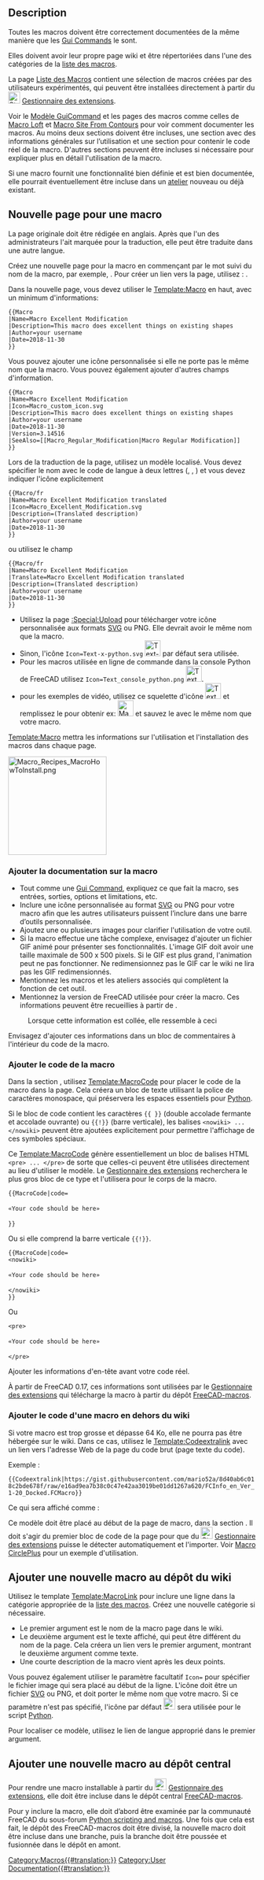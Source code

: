 <languages/>
{{TOCright}}

== Description ==

Toutes les macros doivent être correctement documentées de la même manière que les [[Gui_Command/fr|Gui Commands]] le sont.

Elles doivent avoir leur propre page wiki et être répertoriées dans l'une des catégories de la [[Macros_recipes/fr|liste des macros]].

La page [[Macros_recipes/fr|Liste des Macros]] contient une sélection de macros créées par des utilisateurs expérimentés, qui peuvent être installées directement à partir du [[Image:Std_AddonMgr.svg|24px]] [[Std_AddonMgr/fr|Gestionnaire des extensions]].

Voir le [[GuiCommand_model/fr|Modèle GuiCommand]] et les pages des macros comme celles de [[Macro_Loft/fr|Macro Loft]] et [[Macro_Site_From_Contours/fr|Macro Site From Contours]] pour voir comment documenter les macros. Au moins deux sections doivent être incluses, une section {{Emphasis|Description}} avec des informations générales sur l’utilisation et une section {{Emphasis|Script}} pour contenir le code réel de la macro. D'autres sections peuvent être incluses si nécessaire pour expliquer plus en détail l'utilisation de la macro.

Si une macro fournit une fonctionnalité bien définie et est bien documentée, elle pourrait éventuellement être incluse dans un [[Workbenches/fr|atelier]] nouveau ou déjà existant.

<span id="New_macro_page"></span>
== Nouvelle page pour une macro ==

La page originale doit être rédigée en anglais. Après que l'un des administrateurs l'ait marquée pour la traduction, elle peut être traduite dans une autre langue.

Créez une nouvelle page pour la macro en commençant par le mot {{incode|Macro_}} suivi du nom de la macro, par exemple, {{incode|Macro_Excellent_Modification}}. Pour créer un lien vers la page, utilisez : {{incode|<nowiki>[[Macro_Excellent_Modification|Macro Excellent Modification]]</nowiki>}}.

Dans la nouvelle page, vous devez utiliser le [[Template:Macro]] en haut, avec un minimum d'informations:
 <nowiki>{{Macro
|Name=Macro Excellent Modification
|Description=This macro does excellent things on existing shapes
|Author=your username
|Date=2018-11-30
}}</nowiki>

Vous pouvez ajouter une icône personnalisée si elle ne porte pas le même nom que la macro. Vous pouvez également ajouter d'autres champs d'information.
 <nowiki>{{Macro
|Name=Macro Excellent Modification
|Icon=Macro_custom_icon.svg
|Description=This macro does excellent things on existing shapes
|Author=your username
|Date=2018-11-30
|Version=3.14516
|SeeAlso=[[Macro_Regular_Modification|Macro Regular Modification]]
}}</nowiki>

Lors de la traduction de la page, utilisez un modèle localisé. Vous devez spécifier le nom avec le code de langue à deux lettres ({{incode|/fr}}, {{incode|/it}}, {{incode|/de}}) et vous devez indiquer l'icône explicitement
 <nowiki>{{Macro/fr
|Name=Macro Excellent Modification translated
|Icon=Macro_Excellent_Modification.svg
|Description=(Translated description)
|Author=your username
|Date=2018-11-30
}}</nowiki>

ou utilisez le champ {{incode|Translate}}

 <nowiki>{{Macro/fr
|Name=Macro Excellent Modification
|Translate=Macro Excellent Modification translated
|Description=(Translated description)
|Author=your username
|Date=2018-11-30
}}</nowiki>

* Utilisez la page [[:Special:Upload]] pour télécharger votre icône personnalisée aux formats [[SVG/fr|SVG]] ou PNG. Elle devrait avoir le même nom que la macro.
* Sinon, l'icône <code>Icon=Text-x-python.svg</code> [[Image:Text-x-python.svg|32px]] par défaut sera utilisée.
* Pour les macros utilisée en ligne de commande dans la console Python de FreeCAD utilisez <code>Icon=Text_console_python.png</code> [[Image:Text_console_python.png|32px]].
* pour les exemples de vidéo, utilisez ce squelette d'icône [[Image:Text_Video_Movie.png|32px]] et remplissez le pour obtenir ex: [[Image:Macro_crank_simul.png|32px]] et sauvez le avec le même nom que votre macro.

[[Template:Macro]] mettra les informations sur l'utilisation et l'installation des macros dans chaque page.

[[Image:Macro_Recipes_MacroHowToInstall.png|200px]]
{{Caption|Les liens [[How_to_install_macros/fr|Comment installer une macro]] et [[Customize_Toolbars/fr|Créer une barre d'outils]] se trouvent dans l'infobox de chaque page de la macro}}


<span id="Adding_the_macro_documentation"></span>
=== Ajouter la documentation sur la macro ===

* Tout comme une [[Gui_Command/fr|Gui Command]], expliquez ce que fait la macro, ses entrées, sorties, options et limitations, etc.
* Inclure une icône personnalisée au format [[SVG/fr|SVG]] ou PNG pour votre macro afin que les autres utilisateurs puissent l’inclure dans une barre d’outils personnalisée.
* Ajoutez une ou plusieurs images pour clarifier l'utilisation de votre outil.
* Si la macro effectue une tâche complexe, envisagez d'ajouter un fichier GIF animé pour présenter ses fonctionnalités. L'image GIF doit avoir une taille maximale de 500 x 500 pixels. Si le GIF est plus grand, l'animation peut ne pas fonctionner. Ne redimensionnez pas le GIF car le wiki ne lira pas les GIF redimensionnés.
* Mentionnez les macros et les ateliers associés qui complètent la fonction de cet outil.
* Mentionnez la version de FreeCAD utilisée pour créer la macro. Ces informations peuvent être recueillies à partir de {{MenuCommand|Aide → À propos de FreeCAD → Copier dans le presse-papiers}}.

:Lorsque cette information est collée, elle ressemble à ceci
{{Code|code=
OS: Ubuntu 18.04.1 LTS
Word size of OS: 64-bit
Word size of FreeCAD: 64-bit
Version: 0.18.15302 (Git)
Build type: Release
Branch: master
Hash: 2e03d2f298677b8212c22cbbc3cb20b7c80eabb5
Python version: 2.7.15rc1
Qt version: 4.8.7
Coin version: 4.0.0a
OCC version: 7.3.0
Locale: English/UnitedStates (en_US)
}}

Envisagez d'ajouter ces informations dans un bloc de commentaires à l'intérieur du code de la macro.

<span id="Adding_the_macro_code"></span>
=== Ajouter le code de la macro ===

Dans la section {{Emphasis|Script}}, utilisez [[Template:MacroCode]] pour placer le code de la macro dans la page. Cela créera un bloc de texte utilisant la police de caractères monospace, qui préservera les espaces essentiels pour [[Python/fr|Python]].

Si le bloc de code contient les caractères <code>{{ }}</code> (double accolade fermante et accolade ouvrante) ou <code>{{!}}</code> (barre verticale), les balises <code>&lt;nowiki&gt; ... &lt;/nowiki&gt;</code> peuvent être ajoutées explicitement pour permettre l'affichage de ces symboles spéciaux.

Ce [[Template:MacroCode]] génère essentiellement un bloc de balises HTML <code>&lt;pre&gt; ... &lt;/pre&gt;</code> de sorte que celles-ci peuvent être utilisées directement au lieu d'utiliser le modèle. Le [[Std_AddonMgr/fr|Gestionnaire des extensions]] recherchera le plus gros bloc de ce type et l'utilisera pour le corps de la macro.

 <nowiki>{{MacroCode|code=

«Your code should be here»

}}</nowiki>

Ou si elle comprend la barre verticale <code>{{!}}</code>.
 <nowiki>{{MacroCode|code=
&lt;nowiki&gt;

«Your code should be here»

&lt;/nowiki&gt;
}}</nowiki>

Ou
 <nowiki><pre>

«Your code should be here»

</pre></nowiki>

Ajouter les informations d'en-tête avant votre code réel.
{{Code|code=
__Title__="Title_Of_macro"
__Author__ = "User_Name"
__Version__ = "00.11"
__Date__    = "2015-07-25"
__Comment__ = "This is the comment of the macro"
__Web__ = "http://forum.freecadweb.org/viewtopic.php?f=3&t=7384"
__Wiki__ = "http://www.freecadweb.org/wiki/index.php?title=Macro_Title_Of_macro"
__Icon__  = "/usr/lib/freecad/Mod/plugins/icons/Title_Of_macro"
__IconW__  = "C:/Documents and Settings/YourUserName/Application Data/FreeCAD"
__Help__ = "start the macro and follow the instructions"
__Status__ = "stable"
__Requires__ = "freecad 0.14.3706"
__Communication__ = "http://www.freecadweb.org/wiki/index.php?title=User:User_Name"

«Your code should be here»
}}

À partir de FreeCAD 0.17, ces informations sont utilisées par le [[Std_AddonMgr/fr|Gestionnaire des extensions]] qui télécharge la macro à partir du dépôt [https://github.com/FreeCAD/FreeCAD-macros FreeCAD-macros].

<span id="Adding_macro_code_outside_of_the_wiki"></span>
=== Ajouter le code d'une macro en dehors du wiki ===

Si votre macro est trop grosse et dépasse 64 Ko, elle ne pourra pas être hébergée sur le wiki. Dans ce cas, utilisez le [[Template:Codeextralink]] avec un lien vers l'adresse Web de la page du code brut (page texte du code).

Exemple :
 <nowiki>{{Codeextralink|https://gist.githubusercontent.com/mario52a/8d40ab6c018c2bde678f/raw/e16ad9ea7b38c0c47e42aa3019be01dd1267a620/FCInfo_en_Ver_1-20_Docked.FCMacro}}</nowiki>

Ce qui sera affiché comme :
{{Codeextralink|https://gist.githubusercontent.com/mario52a/8d40ab6c018c2bde678f/raw/e16ad9ea7b38c0c47e42aa3019be01dd1267a620/FCInfo_en_Ver_1-20_Docked.FCMacro}}

Ce modèle doit être placé au début de la page de macro, dans la section {{Emphasis|Description}}. Il doit s'agir du premier bloc de code de la page pour que du [[Image:Std_AddonMgr.svg|24px]] [[Std_AddonMgr/fr|Gestionnaire des extensions]] puisse le détecter automatiquement et l'importer. Voir [[Macro_CirclePlus/fr|Macro CirclePlus]] pour un exemple d'utilisation.

{{ColoredParagraph|'''PS :''' en cas de mise à jour dans GitHub, le chemin du code RAW brute est modifié sans oublier de modifier le lien dans le modèle Codeextralink.}}

<span id="Adding_the_new_macro_to_the_wiki_repository"></span>
== Ajouter une nouvelle macro au dépôt du wiki ==

Utilisez le template [[Template:MacroLink]] pour inclure une ligne dans la catégorie appropriée de la [[Macros_recipes/fr|liste des macros]]. Créez une nouvelle catégorie si nécessaire.

{{Code|code=
<nowiki>
* {{MacroLink|Macro_Excellent_Modification|Macro Excellent Modification}}: the macro described in a short sentence.
</nowiki>
}}

* Le premier argument est le nom de la macro page dans le wiki.
* Le deuxième argument est le texte affiché, qui peut être différent du nom de la page. Cela créera un lien vers le premier argument, montrant le deuxième argument comme texte.
* Une courte description de la macro vient après les deux points.

Vous pouvez également utiliser le paramètre facultatif <code>Icon=</code> pour spécifier le fichier image qui sera placé au début de la ligne. L'icône doit être un fichier [[SVG/fr|SVG]] ou PNG, et doit porter le même nom que votre macro. Si ce paramètre n'est pas spécifié, l'icône par défaut [[Image:Text-x-python.svg|24px]] sera utilisée pour le script [[Python/fr|Python]].
{{Code|code=
<nowiki>
* {{MacroLink|Icon=Macro_Excellent_Modification.svg|Macro_Excellent_Modification|Macro Excellent Modification}}: the macro described in a short sentence.
</nowiki>
}}

Pour localiser ce modèle, utilisez le lien de langue approprié dans le premier argument.
{{Code|code=
<nowiki>
* {{MacroLink|Macro_Excellent_Modification/fr|Macro Excellent Modification}}: (translated description)
</nowiki>
}}

<span id="Adding_the_new_macro_to_the_central_repository"></span>
== Ajouter une nouvelle macro au dépôt central ==

Pour rendre une macro installable à partir du [[Image:Std_AddonMgr.svg|24px]] [[Std_AddonMgr/fr|Gestionnaire des extensions]], elle doit être incluse dans le dépôt central [https://github.com/FreeCAD/FreeCAD-macros FreeCAD-macros].

Pour y inclure la macro, elle doit d’abord être examinée par la communauté FreeCAD du sous-forum [https://forum.freecadweb.org/viewforum.php?f=22 Python scripting and macros]. Une fois que cela est fait, le dépôt des FreeCAD-macros doit être divisé, la nouvelle macro doit être incluse dans une branche, puis la branche doit être poussée et fusionnée dans le dépôt en amont.

[[Category:Macros{{#translation:}}]]
[[Category:User Documentation{{#translation:}}]]